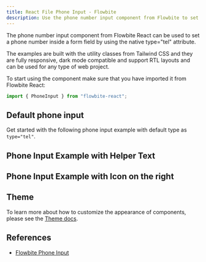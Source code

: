 ```yaml
---
title: React File Phone Input - Flowbite
description: Use the phone number input component from Flowbite to set a phone number inside a form field and use sizes
---
```


The phone number input component from Flowbite React can be used to set a phone number inside a form field by using the native type="tel" attribute.

The examples are built with the utility classes from Tailwind CSS and they are fully responsive, dark mode compatible and support RTL layouts and can be used for any type of web project.

To start using the component make sure that you have imported it from Flowbite React:

```jsx
import { PhoneInput } from "flowbite-react";
```

## Default phone input

Get started with the following phone input example with default type as `type="tel"`.

<Example name="phoneInput.root" />

## Phone Input Example with Helper Text

<Example name="phoneInput.withHelperText" />

## Phone Input Example with Icon on the right

<Example name="phoneInput.withRightIcon" />

## Theme

To learn more about how to customize the appearance of components, please see the [Theme docs](/docs/customize/theme).

<Theme name="phoneInput" />

## References

- [Flowbite Phone Input](https://flowbite.com/docs/forms/phone-input/)
